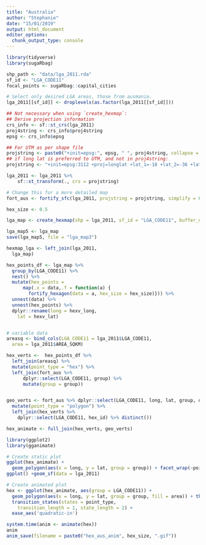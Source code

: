 ```yaml
---
title: "Australia"
author: "Stephanie"
date: "15/01/2019"
output: html_document
editor_options: 
  chunk_output_type: console
---
```


```r
library(tidyverse)
library(sugaRbag)
```

```r
shp_path <- "data/lga_2011.rda"
sf_id <- "LGA_CODE11"
focal_points <- sugaRbag::capital_cities

# Select only desired LGA areas, those from ausmania.
lga_2011[[sf_id]] <- droplevels(as.factor(lga_2011[[sf_id]]))

## Not necessary when using `create_hexmap`:
## Derive projection information
crs_info <- sf::st_crs(lga_2011)
proj4string <- crs_info$proj4string
epsg <- crs_info$epsg

## For UTM as per shape file
projstring <- paste0("+init=epsg:", epsg, " ", proj4string, collapse = "")
## if long lat is preferred to UTM, and not in proj4string:
projstring <- "+init=epsg:3112 +proj=longlat +lat_1=-18 +lat_2=-36 +lat_0=0 +lon_0=134 +x_0=0 +y_0=0 +ellps=GRS80 +towgs84=0,0,0,0,0,0,0 +no_defs"

lga_2011 <- lga_2011 %>%
    sf::st_transform(., crs = projstring)

```


```r
# Change this for a more detailed map
fort_aus <- fortify_sfc(lga_2011, projstring = projstring, simplify = 0.6)
```


```r
hex_size <- 0.5

lga_map <- create_hexmap(shp = lga_2011, sf_id = "LGA_CODE11", buffer_dist = NULL, filter_dist = 10, hex_size = hex_size, export_shp = FALSE, focal_points = sugaRbag::capital_cities, projstring = projstring, verbose = TRUE)

lga_map5 <- lga_map
save(lga_map5, file = "lga_map3")

hexmap_lga <- left_join(lga_2011, 
  lga_map)
```

```r

hex_points_df <- lga_map %>% 
  group_by(LGA_CODE11) %>%
  nest() %>%
  mutate(hex_points = 
      map(.x = data,.f = function(a) {
        fortify_hexagon(data = a, hex_size = hex_size)})) %>%
  unnest(data) %>% 
  unnest(hex_points) %>%
  dplyr::rename(long = hexv_long,
    lat = hexv_lat)


# variable data
areasq <- bind_cols(LGA_CODE11 = lga_2011$LGA_CODE11, 
  area = lga_2011$AREA_SQKM)

hex_verts <-  hex_points_df %>%
  left_join(areasq) %>% 
  mutate(point_type = "hex") %>% 
  left_join(fort_aus %>% 
      dplyr::select(LGA_CODE11, group) %>%
      mutate(group = group))


geo_verts <- fort_aus %>% dplyr::select(LGA_CODE11, long, lat, group, order, area = AREA_SQKM) %>% 
  mutate(point_type = "polygon") %>%
  left_join(hex_verts %>% 
    dplyr::select(LGA_CODE11, hex_id) %>% distinct())

hex_animate <- full_join(hex_verts, geo_verts)
```

```r
library(ggplot2)
library(gganimate)

# Create static plot
ggplot(hex_animate) + 
  geom_polygon(aes(x = long, y = lat, group = group)) + facet_wrap(~point_type) + coord_equal()
ggplot() +geom_sf(data = lga_2011)
```


```r
# Create animated plot
hex <- ggplot(hex_animate, aes(group = LGA_CODE11)) + 
  geom_polygon(aes(x = long, y = lat, group = group, fill = area)) + theme_void() + coord_equal() + 
  transition_states(states = point_type, 
    transition_length = 1, state_length = 2) +
  ease_aes('quadratic-in') 

system.time(anim <- animate(hex))
anim
anim_save(filename = paste0("hex_aus_anim", hex_size, ".gif"))
```

